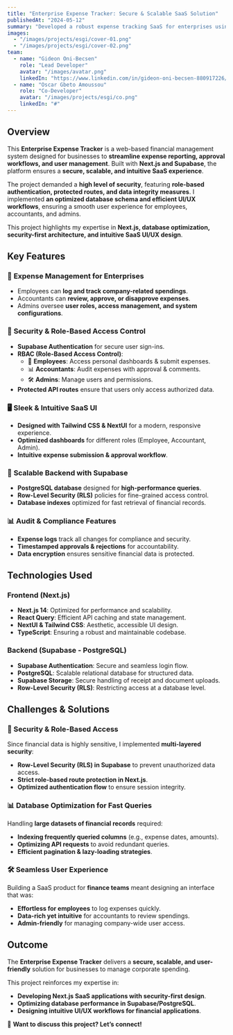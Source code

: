 ```yaml
---
title: "Enterprise Expense Tracker: Secure & Scalable SaaS Solution"
publishedAt: "2024-05-12"
summary: "Developed a robust expense tracking SaaS for enterprises using Next.js and Supabase, ensuring seamless financial management, strong authentication, and role-based access control."
images:
  - "/images/projects/esgi/cover-01.png"
  - "/images/projects/esgi/cover-02.png"
team:
  - name: "Gideon Oni-Becsen"
    role: "Lead Developer"
    avatar: "/images/avatar.png"
    linkedIn: "https://www.linkedin.com/in/gideon-oni-becsen-880917226/"
  - name: "Oscar Gbeto Amoussou"
    role: "Co-Developer"
    avatar: "/images/projects/esgi/co.png"
    linkedIn: "#"
---
```


## Overview

This **Enterprise Expense Tracker** is a web-based financial management system designed for businesses to **streamline expense reporting, approval workflows, and user management**. Built with **Next.js and Supabase**, the platform ensures a **secure, scalable, and intuitive SaaS experience**.

The project demanded a **high level of security**, featuring **role-based authentication, protected routes, and data integrity measures**. I implemented **an optimized database schema and efficient UI/UX workflows**, ensuring a smooth user experience for employees, accountants, and admins.

This project highlights my expertise in **Next.js, database optimization, security-first architecture, and intuitive SaaS UI/UX design**.

## Key Features

### 🏢 **Expense Management for Enterprises**
- Employees can **log and track company-related spendings**.
- Accountants can **review, approve, or disapprove expenses**.
- Admins oversee **user roles, access management, and system configurations**.

### 🔐 **Security & Role-Based Access Control**
- **Supabase Authentication** for secure user sign-ins.
- **RBAC (Role-Based Access Control)**:
  - 🚀 **Employees**: Access personal dashboards & submit expenses.
  - 📊 **Accountants**: Audit expenses with approval & comments.
  - 🛠️ **Admins**: Manage users and permissions.
- **Protected API routes** ensure that users only access authorized data.

### 🖥️ **Sleek & Intuitive SaaS UI**
- **Designed with Tailwind CSS & NextUI** for a modern, responsive experience.
- **Optimized dashboards** for different roles (Employee, Accountant, Admin).
- **Intuitive expense submission & approval workflow**.

### 🚀 **Scalable Backend with Supabase**
- **PostgreSQL database** designed for **high-performance queries**.
- **Row-Level Security (RLS)** policies for fine-grained access control.
- **Database indexes** optimized for fast retrieval of financial records.

### 📊 **Audit & Compliance Features**
- **Expense logs** track all changes for compliance and security.
- **Timestamped approvals & rejections** for accountability.
- **Data encryption** ensures sensitive financial data is protected.

## Technologies Used

### **Frontend (Next.js)**
- **Next.js 14**: Optimized for performance and scalability.
- **React Query**: Efficient API caching and state management.
- **NextUI & Tailwind CSS**: Aesthetic, accessible UI design.
- **TypeScript**: Ensuring a robust and maintainable codebase.

### **Backend (Supabase - PostgreSQL)**
- **Supabase Authentication**: Secure and seamless login flow.
- **PostgreSQL**: Scalable relational database for structured data.
- **Supabase Storage**: Secure handling of receipt and document uploads.
- **Row-Level Security (RLS)**: Restricting access at a database level.

## Challenges & Solutions

### **🔐 Security & Role-Based Access**
Since financial data is highly sensitive, I implemented **multi-layered security**:
- **Row-Level Security (RLS) in Supabase** to prevent unauthorized data access.
- **Strict role-based route protection in Next.js**.
- **Optimized authentication flow** to ensure session integrity.

### **📊 Database Optimization for Fast Queries**
Handling **large datasets of financial records** required:
- **Indexing frequently queried columns** (e.g., expense dates, amounts).
- **Optimizing API requests** to avoid redundant queries.
- **Efficient pagination & lazy-loading strategies**.

### **🛠️ Seamless User Experience**
Building a SaaS product for **finance teams** meant designing an interface that was:
- **Effortless for employees** to log expenses quickly.
- **Data-rich yet intuitive** for accountants to review spendings.
- **Admin-friendly** for managing company-wide user access.

## Outcome

The **Enterprise Expense Tracker** delivers a **secure, scalable, and user-friendly** solution for businesses to manage corporate spending. 

This project reinforces my expertise in:
- **Developing Next.js SaaS applications with security-first design**.
- **Optimizing database performance in Supabase/PostgreSQL**.
- **Designing intuitive UI/UX workflows for financial applications**.

🚀 **Want to discuss this project? Let’s connect!**
